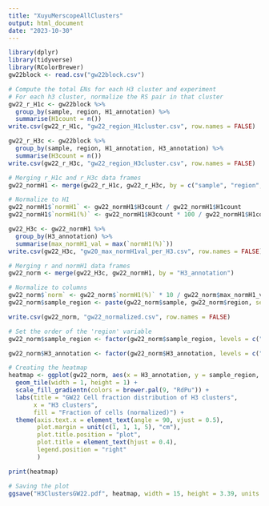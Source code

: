 ```yaml
---
title: "XuyuMerscopeAllClusters"
output: html_document
date: "2023-10-30"
---
```


```r
library(dplyr)
library(tidyverse)
library(RColorBrewer)
gw22block <- read.csv("gw22block.csv")
```

```r
# Compute the total ENs for each H3 cluster and experiment
# For each h3 cluster, normalize the RS pair in that cluster
gw22_r_H1c <- gw22block %>%
  group_by(sample, region, H1_annotation) %>%
  summarise(H1count = n())
write.csv(gw22_r_H1c, "gw22_region_H1cluster.csv", row.names = FALSE)

gw22_r_H3c <- gw22block %>%
  group_by(sample, region, H1_annotation, H3_annotation) %>%
  summarise(H3count = n())
write.csv(gw22_r_H3c, "gw22_region_H3cluster.csv", row.names = FALSE)

# Merging r_H1c and r_H3c data frames
gw22_normH1 <- merge(gw22_r_H1c, gw22_r_H3c, by = c("sample", "region", "H1_annotation"))

# Normalize to H1
gw22_normH1$`normH1` <- gw22_normH1$H3count / gw22_normH1$H1count
gw22_normH1$`normH1(%)` <- gw22_normH1$H3count * 100 / gw22_normH1$H1count

gw22_H3c <- gw22_normH1 %>%
  group_by(H3_annotation) %>%
  summarise(max_normH1_val = max(`normH1(%)`))
write.csv(gw22_H3c, "gw20_max_normH1val_per_H3.csv", row.names = FALSE)

# Merging r and normH1 data frames
gw22_norm <- merge(gw22_H3c, gw22_normH1, by = "H3_annotation")

# Normalize to columns
gw22_norm$`norm` <- gw22_norm$`normH1(%)` * 10 / gw22_norm$max_normH1_val
gw22_norm$sample_region <- paste(gw22_norm$sample, gw22_norm$region, sep = "-")

write.csv(gw22_norm, "gw22_normalized.csv", row.names = FALSE)
```

```r
# Set the order of the 'region' variable
gw22_norm$sample_region <- factor(gw22_norm$sample_region, levels = c("FB123-O2", "FB123-O1", "FB123-P1", "FB123-F3", "FB123-F2", "FB123-F1"))

gw22_norm$H3_annotation <- factor(gw22_norm$H3_annotation, levels = c("Astro-early", "Astro-late1", "Astro-late2", "oRG-1", "oRG-2", "oRG-3", "oRG-4", "oRG-5", "oRG-6", "oRG-7", "oRG-8", "oRG-9", "tRG-1", "tRG-2", "tRG-early", "vRG-early", "vRG-early1", "vRG-early2", "vRG-late1", "vRG-late2", "vRG-late3", "IPC-iSVZ", "IPC-oSVZ", "IPC-SVZ-1", "IPC-SVZ-2", "IPC-VZ/SVZ", "IN-CGE1", "IN-CGE2", "IN-CGE3", "IN-CGE4",  "IN-CGE5", "IN-GE1", "IN-GE2", "IN-MGE1", "IN-MGE2", "IN-MGE3", "IN-MGE4", "IN-MGE5", "IN-SST-NPY", "IN-SST1", "IN-SST2", "IN-SST3", "IN-SST4", "IN-VIP-late", "IN-VZ/LGE1", "IN-VZ/LGE2", "INP-LGE1", "INP-LGE2", "INP-VZ", "INP-VZ/GE1", "INP-VZ/GE2"))

# Creating the heatmap
heatmap <- ggplot(gw22_norm, aes(x = H3_annotation, y = sample_region, fill = norm)) +
  geom_tile(width = 1, height = 1) +
  scale_fill_gradientn(colors = brewer.pal(9, "RdPu")) +
  labs(title = "GW22 Cell fraction distribution of H3 clusters",
       x = "H3 clusters",
       fill = "Fraction of cells (normalized)") +
  theme(axis.text.x = element_text(angle = 90, vjust = 0.5),
        plot.margin = unit(c(1, 1, 1, 5), "cm"),
        plot.title.position = "plot",
        plot.title = element_text(hjust = 0.4),
        legend.position = "right"
        ) 

print(heatmap)
```

```r
# Saving the plot
ggsave("H3ClustersGW22.pdf", heatmap, width = 15, height = 3.39, units = "in")
```

